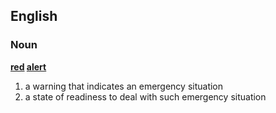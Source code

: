 {{Wikipedia}}
==English==

===Noun===
'''[[red]] [[alert]]'''
# a warning that indicates an emergency situation
# a state of readiness to deal with such emergency situation